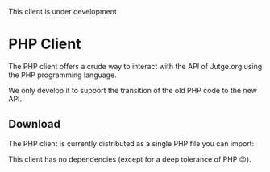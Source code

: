 
<Warning>This client is under development</Warning>

# PHP Client

The PHP client offers a crude way to interact with the API of Jutge.org using the PHP programming language.

We only develop it to support the transition of the old PHP code to the new API.

## Download

The PHP client is currently distributed as a single PHP file you can import:

<DownloadClientButton
    href="/api/clients/php" filename="jutge_api_client.php" />

This client has no dependencies (except for a deep tolerance of PHP 😉).
